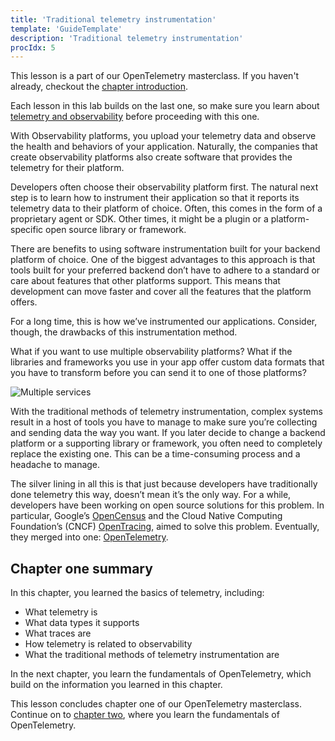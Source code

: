 ```yaml
---
title: 'Traditional telemetry instrumentation'
template: 'GuideTemplate'
description: 'Traditional telemetry instrumentation'
procIdx: 5
---
```


<Callout variant="course">

This lesson is a part of our OpenTelemetry masterclass. If you haven't already, checkout the [chapter introduction](/opentelemetry-masterclass/telemetry).

Each lesson in this lab builds on the last one, so make sure you learn about [telemetry and observability](/opentelemetry-masterclass/telemetry/telemetry-and-observability) before proceeding with this one.

</Callout>

With Observability platforms, you upload your telemetry data and observe the health and behaviors of your application. Naturally, the companies that create observability platforms also create software that provides the telemetry for their platform.

Developers often choose their observability platform first. The natural next step is to learn how to instrument their application so that it reports its telemetry data to their platform of choice. Often, this comes in the form of a proprietary agent or SDK. Other times, it might be a plugin or a platform-specific open source library or framework.

There are benefits to using software instrumentation built for your backend platform of choice. One of the biggest advantages to this approach is that tools built for your preferred backend don’t have to adhere to a standard or care about features that other platforms support. This means that development can move faster and cover all the features that the platform offers.

For a long time, this is how we’ve instrumented our applications. Consider, though, the drawbacks of this instrumentation method.

What if you want to use multiple observability platforms? What if the libraries and frameworks you use in your app offer custom data formats that you have to transform before you can send it to one of those platforms?

![Multiple services](../../../images/opentelemetry-masterclass/multiple-services.png)

With the traditional methods of telemetry instrumentation, complex systems result in a host of tools you have to manage to make sure you’re collecting and sending data the way you want. If you later decide to change a backend platform or a supporting library or framework, you often need to completely replace the existing one. This can be a time-consuming process and a headache to manage.

The silver lining in all this is that just because developers have traditionally done telemetry this way, doesn’t mean it’s the only way. For a while, developers have been working on open source solutions for this problem. In particular, Google’s [OpenCensus](https://opencensus.io) and the Cloud Native Computing Foundation’s (CNCF) [OpenTracing](https://opentracing.io), aimed to solve this problem. Eventually, they merged into one: [OpenTelemetry](https://opentelemetry.io).

## Chapter one summary

In this chapter, you learned the basics of telemetry, including:

- What telemetry is
- What data types it supports
- What traces are
- How telemetry is related to observability
- What the traditional methods of telemetry instrumentation are

In the next chapter, you learn the fundamentals of OpenTelemetry, which build on the information you learned in this chapter.

<Callout variant="course">

This lesson concludes chapter one of our OpenTelemetry masterclass. Continue on to [chapter two](/opentelemetry-masterclass/fundamentals), where you learn the fundamentals of OpenTelemetry.

</Callout>
